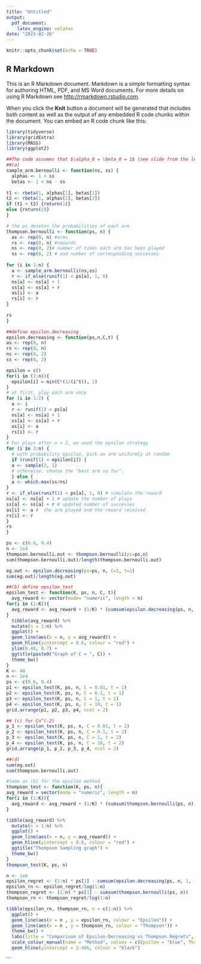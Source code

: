 ---
title: "Untitled"
output: 
  pdf_document: 
    latex_engine: xelatex
date: "2023-02-26"
---

```{r setup, include=FALSE}
knitr::opts_chunk$set(echo = TRUE)
```

## R Markdown

This is an R Markdown document. Markdown is a simple formatting syntax for authoring HTML, PDF, and MS Word documents. For more details on using R Markdown see <http://rmarkdown.rstudio.com>.

When you click the **Knit** button a document will be generated that includes both content as well as the output of any embedded R code chunks within the document. You can embed an R code chunk like this:



```{r}
library(tidyverse)
library(gridExtra)
library(MASS)
library(ggplot2)
```


```{r}
##The code assumes that $\alpha_0 = \beta_0 = 1$ (see slide from the lecture)
##(a)
sample_arm.bernoulli <- function(ns, ss) {
  alphas <- 1 + ss
  betas <- 1 + ns - ss 
  
t1 <- rbeta(1, alphas[1], betas[1]) 
t2 <- rbeta(1, alphas[2], betas[2]) 
if (t1 > t2) {return(1)}
else {return(2)}
}

# the ps denotes the probabilities of each arm
thompson.bernoulli <- function(ps, n) {
  as <- rep(0, n) #arms 
  rs <- rep(0, n) #rewards 
  ns <- rep(0, 2)# number of times each arm has been played
  ss <- rep(0, 2) # and number of corresponding successes
  
for (i in 1:n) {
  a <- sample_arm.bernoulli(ns,ss) 
  r <- if_else(runif(1) < ps[a], 1, 0) 
  ns[a] <- ns[a] + 1 
  ss[a] <- ss[a] + r 
  as[i] <- a 
  rs[i] <- r 
}
  
rs
}
```



```{r}
##define epsilon.decreasing
epsilon.decreasing <- function(ps,n,C,t) {
as <- rep(0, n)
rs <- rep(0, n)
ns <- rep(0, 2)
ss <- rep(0, 2) 

epsilon = c()
for(i in (1:n)){
  epsilon[i] = min(C*(1/(i^t)), 1)
}
# at first, play each arm once
for (i in 1:2) { 
  a <- i
  r <- runif(1) < ps[a]
  ns[a] <- ns[a] + 1
  ss[a] <- ss[a] + r
  as[i] <- a
  rs[i] <- r
}
# For plays after n = 2, we used the epsilon strategy
for (i in 3:n) {
  # with probability epsilon, pick an arm uniformly at random
  if (runif(1) < epsilon[i]) { 
  a <- sample(2, 1)
  # otherwise, choose the "best arm so far".
  } else { 
  a <- which.max(ss/ns)
}
r <- if_else(runif(1) < ps[a], 1, 0) # simulate the reward
ns[a] <- ns[a] + 1 # update the number of plays
ss[a] <- ss[a] + r # updated number of successes
as[i] <- a #  the arm played and the reward received
rs[i] <- r
}
rs
}
```

```{r}
ps <- c(0.6, 0.4)
n <- 1e4
thompson.bernoulli.out <- thompson.bernoulli(ps=ps,n)
sum(thompson.bernoulli.out)/length(thompson.bernoulli.out)

eg.out <- epsilon.decreasing(ps=ps, n, C=1, t=1)
sum(eg.out)/length(eg.out)
```




```{r epsilont, warning = FALSE}
##(b) define epsilon_test
epsilon_test <- function(K, ps, n, C, t){
  avg_reward <- vector(mode= "numeric", length = n)
for(i in (1:K)){
  avg_reward <- avg_reward + (1/K) * (cumsum(epsilon.decreasing(ps, n, C, t))/(1:n))
}
  tibble(avg_reward) %>%
  mutate(n = 1:n) %>%
  ggplot() +
  geom_line(aes(x = n, y = avg_reward)) +
  geom_hline(yintercept = 0.6, colour = "red") +
  ylim(0.40, 0.7) +
  ggtitle(paste0("Graph of C = ", C)) +
  theme_bw()
}
K <- 40
n <- 1e4
ps <- c(0.6, 0.4)
p1 <- epsilon_test(K, ps, n, C = 0.01, t = 1)
p2 <- epsilon_test(K, ps, n, C = 0.1, t = 1)
p3 <- epsilon_test(K, ps, n, C = 1, t = 1)
p4 <- epsilon_test(K, ps, n, C = 10, t = 1)
grid.arrange(p1, p2, p3, p4, ncol = 2)


```



```{r epsilont2}
## (c) for Cn^(-2)
p_1 <- epsilon_test(K, ps, n, C = 0.01, t = 2)
p_2 <- epsilon_test(K, ps, n, C = 0.1, t = 2)
p_3 <- epsilon_test(K, ps, n, C = 1, t = 2)
p_4 <- epsilon_test(K, ps, n, C = 10, t = 2)
grid.arrange(p_1, p_2, p_3, p_4, ncol = 2)
```




```{r}
##(d)
sum(eg.out)
sum(thompson.bernoulli.out)
```

```{r}
#Same as (b) for the epsilon method
thompson_test <- function(K, ps, n){
avg_reward = vector(mode = "numeric", length = n)
for(i in (1:K)){
  avg_reward <- avg_reward + (1/K) * (cumsum(thompson.bernoulli(ps, n))/(1:n))
}

tibble(avg_reward) %>%
  mutate(n = 1:n) %>%
  ggplot() +
  geom_line(aes(x = n, y = avg_reward)) +
  geom_hline(yintercept = 0.6, colour = "red") +
  ggtitle("Thompson Sampling graph") +
  theme_bw()
}
thompson_test(K, ps, n)
```


```{r}
n <- 1e6
epsilon_regret <- (1:n) * ps[1] - cumsum(epsilon.decreasing(ps, n, 1, 1))
epsilon_rn <- epsilon_regret/log(1:n)
thompson_regret <- (1:n) * ps[1] - cumsum(thompson.bernoulli(ps, n))
thompson_rn <- thompson_regret/log(1:n)

tibble(epsilon_rn, thompson_rn, n = c(1:n)) %>%
  ggplot() +
  geom_line(aes(x = n , y = epsilon_rn, colour = "Epsilon")) +
  geom_line(aes(x = n , y = thompson_rn, colour = "Thompson")) +
  theme_bw() + 
  labs(title = "Comparison of Epsilon-Decreasing vs Thompson Regrets", y = "regret/log(n)") + 
  scale_colour_manual(name = "Method", values = c(Epsilon = "blue", Thompson = "red")) +
  geom_hline(yintercept = 2.466, colour = "black")
```

```

